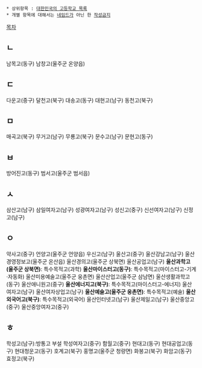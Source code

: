  * 상위항목 : [[대한민국의 고등학교 목록]]
 * 개별 항목에 대해서는 [[네임드]]가 아닌 한 [[작성금지]]
[[목차]]

== ㄴ ==
남목고(동구)
남창고(울주군 온양읍)

== ㄷ ==
다운고(중구)
달천고(북구)
대송고(동구)
대현고(남구)
동천고(북구)

== ㅁ ==
매곡고(북구)
무거고(남구)
무룡고(북구)
문수고(남구)
문현고(동구)

== ㅂ ==
방어진고(동구)
범서고(울주군 범서읍)

== ㅅ ==
삼산고(남구)
삼일여자고(남구)
성광여자고(남구)
성신고(중구)
신선여자고(남구)
신정고(남구)

== ㅇ ==
약사고(중구)
언양고(울주군 언양읍)
우신고(남구)
울산고(중구)
울산강남고(남구)
울산경영정보고(울주군 온산읍)
울산경의고(울주군 상북면)
울산공업고(남구)
'''울산과학고(울주군 상북면)''': 특수목적고(과학)
'''울산마이스터고(동구)''': 특수목적고(마이스터고-기계·자동화)
울산미용예술고(울주군 웅촌면)
울산산업고(울주군 삼남면)
울산생활과학고(동구)
울산애니원고(중구)
'''울산에너지고(북구)''': 특수목적고(마이스터고-에너지)
울산여자고(남구)
울산여자상업고(남구)
'''울산예술고(울주군 웅촌면)''': 특수목적고(예술)
'''울산외국어고(북구)''': 특수목적고(외국어)
울산인터넷고(남구)
울산제일고(남구)
울산중앙고(중구)
울산중앙여자고(중구)

== ㅎ ==
학성고(남구):방통고 부설
학성여자고(중구)
함월고(중구)
현대고(동구)
현대공업고(동구)
현대청운고(동구)
호계고(북구)
홍명고(울주군 청량면)
화봉고(북구)
화암고(동구)
효정고(북구)
